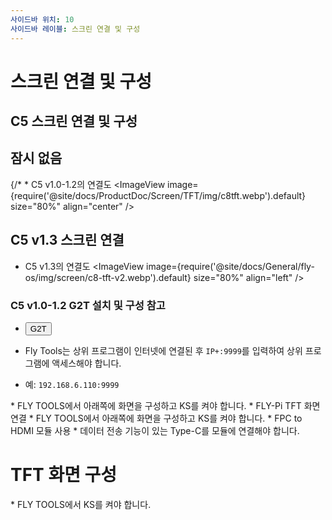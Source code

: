 ```yaml
---
사이드바 위치: 10
사이드바 레이블: 스크린 연결 및 구성
---
```



# 스크린 연결 및 구성

## C5 스크린 연결 및 구성
## 잠시 없음
{/* * C5 v1.0-1.2의 연결도
<ImageView image={require('@site/docs/ProductDoc/Screen/TFT/img/c8tft.webp').default} size="80%" align="center" />

## C5 v1.3 스크린 연결

* C5 v1.3의 연결도
<ImageView image={require('@site/docs/General/fly-os/img/screen/c8-tft-v2.webp').default} size="80%" align="left" />

### C5 v1.0-1.2 G2T 설치 및 구성 참고
* <Button variant="contained" disableElevation href="/docs/ProductDoc/ExtensionBoard/fly-g2t/rpi">G2T</Button>

* Fly Tools는 상위 프로그램이 인터넷에 연결된 후 `IP+:9999`를 입력하여 상위 프로그램에 액세스해야 합니다.
* 예: `192.168.6.110:9999`

<Tabs>
    <TabItem value="tft" label="TFT 연결" default>
        * FLY TOOLS에서 아래쪽에 화면을 구성하고 KS를 켜야 합니다.
            <ImageView image={require('@site/docs/ProductDoc/SBC/fly-pi/img/tft.webp').default} size="80%" align="center" />
        * FLY-Pi TFT 화면 연결
            <ImageView image={require('@site/docs/General/fly-os/img/screen/c8-tft-v2.webp').default} size="80%" align="center" />
    </TabItem>
    <TabItem value="hdmi" label="HDMI 연결">
        * FLY TOOLS에서 아래쪽에 화면을 구성하고 KS를 켜야 합니다.
            <ImageView image={require('@site/docs/ProductDoc/SBC/fly-pi/img/hdmi.webp').default} size="80%" align="center" />               
        * FPC to HDMI 모듈 사용
        * 데이터 전송 기능이 있는 Type-C를 모듈에 연결해야 합니다.
            <ImageView image={require('@site/docs/General/fly-os/img/screen/c8-hdmi.webp').default} size="80%" align="center" />
    </TabItem>
</Tabs>

# TFT 화면 구성

<Tabs>
    <TabItem value="tft" label="TFT 화면" default>
        * FLY TOOLS에서 KS를 켜야 합니다.
            <ImageView image={require('@site/docs/ProductDoc/SBC/fly-lite/lite2.1/img/ks.webp').default} size="80%" align="center" />
    </TabItem>
</Tabs>
